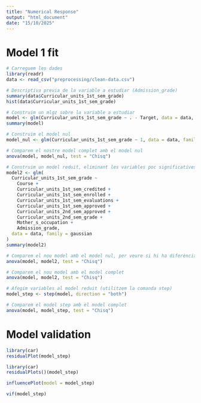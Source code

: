 ```yaml
---
title: "Numerical Response"
output: "html_document"
date: "15/10/2025"
---
```



# Model 1 fit
```r
# Carreguem les dades
library(readr)
data <- read_csv("preprocessing/clean-data.csv")
```

```r
# Descriptiva previa de la variable a estudiar (Admission_grade)
summary(data$Curricular_units_1st_sem_grade)
hist(data$Curricular_units_1st_sem_grade)
```

```r
# Construim un mlgz sobre la variable a estudiar
model <- glm(Curricular_units_1st_sem_grade ~ . - Target, data = data, family = gaussian())
summary(model)
```

```r
# Construim el model nul
model_nul <- glm(Curricular_units_1st_sem_grade ~ 1, data = data, family = gaussian)

```

```r
# Comparem el nostre model complet amb el model nul
anova(model, model_nul, test = "Chisq")
```

```r
# Construim un model reduit, eliminant les variables poc significatives
model2 <- glm(
  Curricular_units_1st_sem_grade ~ 
    Course + 
    Curricular_units_1st_sem_credited + 
    Curricular_units_1st_sem_enrolled + 
    Curricular_units_1st_sem_evaluations + 
    Curricular_units_1st_sem_approved + 
    Curricular_units_2nd_sem_approved + 
    Curricular_units_2nd_sem_grade + 
    Mother_s_occupation + 
    Admission_grade,
  data = data, family = gaussian
)
summary(model2)
```

```r
# Comparem el nou model amb el model nul, per veure si hi ha diferència significativa
anova(model, model2, test = "Chisq")
```

```r
# Comparem el nou model amb el model complet
anova(model, model2, test = "Chisq")
```

```r
# Afegim variables al model reduit (utilitzem la comanda step)
model_step <- step(model, direction = "both")
```

```r
# Comparem el model step amb el model complet
anova(model, model_step, test = "Chisq")
```

# Model validation
```r
library(car)
residualPlot(model_step)
```

```r
library(car)
residualPlots()(model_step)
```

```r
influencePlot(model = model_step)
```

```r
vif(model_step)
```

